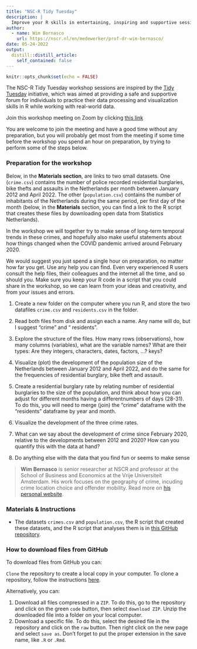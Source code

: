 ```yaml
---
title: "NSC-R Tidy Tuesday"
description: |
  Improve your R skills in entertaining, inspiring and supportive sessions moderated by your own colleagues.
author:
  - name: Wim Bernasco
    url: https://nscr.nl/en/medewerker/prof-dr-wim-bernasco/
date: 05-24-2022
output:
  distill::distill_article:
    self_contained: false
---
```



```r
knitr::opts_chunk$set(echo = FALSE)
```

The NSC-R Tidy Tuesday workshop sessions are inspired by the [Tidy Tuesday](https://www.tidytuesday.com/) initiative, which was aimed at providing a safe and supportive forum for individuals to practice their data processing and visualization skills in R while working with real-world data. 


Join this workshop meeting on Zoom by clicking [this link](https://us02web.zoom.us/j/83320826408?pwd=b2FTZENkUDRodEpqTnppd1NaYlBodz09)

You are welcome to join the meeting and have a good time without any preparation, but you will probably get most from the meeting if some time before the workshop you spend an hour on preparation, by trying to perform some of the steps below.

### Preparation for the workshop

Below, in the **Materials section**, are links to two small datasets. One (`crime.csv`) contains the number of police recorded residential burglaries, bike thefts and assaults in the Netherlands per month between January 2012 and April 2022. The other (`population.csv`) contains the number of inhabitants of the Netherlands during the same period, per first day of the month (below, in the **Materials** section, you can find a link to the R script that creates these files by downloading open data from Statistics Netherlands).

In the workshop we will together try to make sense of long-term temporal trends in these crimes, and hopefully also make useful statements about how things changed when the COVID pandemic arrived around February 2020. 

We would suggest you just spend a single hour on preparation, no matter how far you get. Use any help you can find. Even very experienced R users consult the help files, their colleagues and the internet all the time, and so should you. Make sure you keep your R code in a script that you could share in the workshop, so we can learn from your ideas and creativity, and from your issues and errors.

1.	Create a new folder on the computer where you run R, and store the two datafiles `crime.csv` and `residents.csv` in the folder.

2.	Read both files from disk and assign each a name. Any name will do, but I suggest “crime” and “ residents”.

3.	Explore the structure of the files. How many rows (observations), how many columns (variables), what are the variable names? What are their types: Are they integers, characters, dates, factors, …? keys? 

4.	Visualize (plot) the development of the population size of the Netherlands between January 2012 and April 2022, and do the same for the frequencies of residential burglary, bike theft and assault. 

5.	Create a residential burglary rate by relating number of residential burglaries to the size of the population, and think about how you can adjust for different months having a differentnumbers of days (28-31). To do this, you will need to merge (join) the “crime” dataframe with the “residents” dataframe by year and month.

6.	Visualize the development of the three crime rates.

7.	What can we say about the development of crime since February 2020, relative to the developments between 2012 and 2020? How can you quantify this with the data at hand?

8.	Do anything else with the data that you find fun or seems to make sense


> **Wim Bernasco** is senior researcher at NSCR and professor at the School of Business and Economics at the Vrije Universiteit Amsterdam. His work focuses on the geography of crime, incuding crime location choice and offender mobility. Read more on [his personal website](http://www.wimbernasco.nl).


### Materials & Instructions


- The datasets `crimes.csv` and `population.csv`, the R script that created these datasets, and the R script that analyses them is in [this GitHub repository](https://github.com/bernasco/NSC-R_tidy_tuesday_20220524.git). 

### How to download files from GitHub

To download files from GitHub you can:

`Clone` the repository to create a local copy in your computer. To clone a repository, follow the instructions [here](https://docs.github.com/en/repositories/creating-and-managing-repositories/cloning-a-repository).

Alternatively, you can:

1.    Download all files compressed in a `ZIP`. To do this, go to the repository and click on the green `code` button, then select `download ZIP`. Unzip the downloaded file into a folder on your local computer.
2.    Download a specific file. To do this, select the desired file in the repository and click on the `raw` button. Then right click on the new page and select `save as`. Don't forget to put the proper extension in the save name, like `.R` or `.Rmd`.


